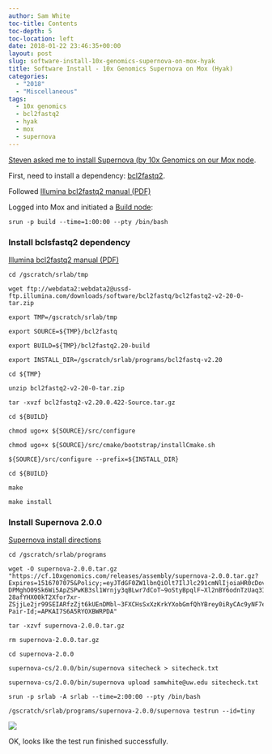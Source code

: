 ```yaml
---
author: Sam White
toc-title: Contents
toc-depth: 5
toc-location: left
date: 2018-01-22 23:46:35+00:00
layout: post
slug: software-install-10x-genomics-supernova-on-mox-hyak
title: Software Install - 10x Genomics Supernova on Mox (Hyak)
categories:
  - "2018"
  - "Miscellaneous"
tags:
  - 10x genomics
  - bcl2fastq2
  - hyak
  - mox
  - supernova
---
```


[Steven asked me to install Supernova (by 10x Genomics on our Mox node](https://github.com/RobertsLab/resources/issues/159).

First, need to install a dependency: [bcl2fastq2](https://support.illumina.com/sequencing/sequencing_software/bcl2fastq-conversion-software.html).

Followed [Illumina bcl2fastq2 manual (PDF)](https://support.illumina.com/content/dam/illumina-support/documents/documentation/software_documentation/bcl2fastq/bcl2fastq2_guide_15051736_v2.pdf)

Logged into Mox and initiated a [Build node](https://github.com/RobertsLab/hyak_mox/wiki/Node-Types#build-node):



```shell
srun -p build --time=1:00:00 --pty /bin/bash
```




### Install bclsfastq2 dependency



[Illumina bcl2fastq2 manual (PDF)](https://support.illumina.com/content/dam/illumina-support/documents/documentation/software_documentation/bcl2fastq/bcl2fastq2_guide_15051736_v2.pdf)


```shell
cd /gscratch/srlab/tmp

wget ftp://webdata2:webdata2@ussd-ftp.illumina.com/downloads/software/bcl2fastq/bcl2fastq2-v2-20-0-tar.zip

export TMP=/gscratch/srlab/tmp

export SOURCE=${TMP}/bcl2fastq

export BUILD=${TMP}/bcl2fastq2.20-build

export INSTALL_DIR=/gscratch/srlab/programs/bcl2fastq-v2.20

cd ${TMP}

unzip bcl2fastq2-v2-20-0-tar.zip

tar -xvzf bcl2fastq2-v2.20.0.422-Source.tar.gz

cd ${BUILD}

chmod ugo+x ${SOURCE}/src/configure

chmod ugo+x ${SOURCE}/src/cmake/bootstrap/installCmake.sh

${SOURCE}/src/configure --prefix=${INSTALL_DIR}

cd ${BUILD}

make

make install
```

### Install Supernova 2.0.0



[Supernova install directions](https://support.10xgenomics.com/de-novo-assembly/software/pipelines/latest/installation)

```shell
cd /gscratch/srlab/programs

wget -O supernova-2.0.0.tar.gz "https://cf.10xgenomics.com/releases/assembly/supernova-2.0.0.tar.gz?Expires=1516707075&Policy;=eyJTdGF0ZW1lbnQiOlt7IlJlc291cmNlIjoiaHR0cDovL2NmLjEweGdlbm9taWNzLmNvbS9yZWxlYXNlcy9hc3NlbWJseS9zdXBlcm5vdmEtMi4wLjAudGFyLmd6IiwiQ29uZGl0aW9uIjp7IkRhdGVMZXNzVGhhbiI6eyJBV1M6RXBvY2hUaW1lIjoxNTE2NzA3MDc1fX19XX0_&Signature;=XJR7c9UlSkueydP304nKJrqomLXBH9~DWsenwlvBrplFMojbO-DPMghO09Sk6Wi5ApZSPwKB3sl1Wrnjy3qBLwr7dCoT~9oStyBpqlF~Xl2nBY6odnTzUaq3IpLyu8icIkt7DJM0GMXQTTp6rYu1PlLG31hMM5b5HZI3Tjzrhk8URbSrsG~7mm6m5-28afYHX00kT2Xfor7xr-ZSjjLe2jr99SEIARfzZjt6kUEnDMbl~3FXCHsSxXzKrkYXobGmfQhYBrey0iRyCAc9yNF7eSuBHAsqRGsP2yURVcYf3BB5nB1ZuEUo0qLgc5GlZJDQdsqDNC69HkyLCJamkJSnVg__&Key-Pair-Id;=APKAI7S6A5RYOXBWRPDA"

tar -xzvf supernova-2.0.0.tar.gz

rm supernova-2.0.0.tar.gz

cd supernova-2.0.0

supernova-cs/2.0.0/bin/supernova sitecheck > sitecheck.txt

supernova-cs/2.0.0/bin/supernova upload samwhite@uw.edu sitecheck.txt

srun -p srlab -A srlab --time=2:00:00 --pty /bin/bash

/gscratch/srlab/programs/supernova-2.0.0/supernova testrun --id=tiny
```

![](https://owl.fish.washington.edu/Athaliana/20180122_mox_supernova_install.png)

OK, looks like the test run finished successfully.
